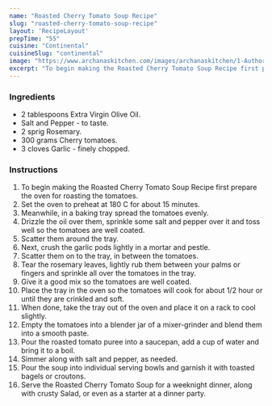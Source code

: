 ---
name: "Roasted Cherry Tomato Soup Recipe"
slug: "roasted-cherry-tomato-soup-recipe"
layout: 'RecipeLayout'
prepTime: "55"
cuisine: "Continental"
cuisineSlug: "continental"
image: "https://www.archanaskitchen.com/images/archanaskitchen/1-Author/Madhuri_Aggarwal/Roasted_Tomato_Soup_1600.jpg"
excerpt: "To begin making the Roasted Cherry Tomato Soup Recipe first prepare the oven for roasting the tomatoes"
---

### Ingredients

- 2 tablespoons Extra Virgin Olive Oil.
- Salt and Pepper - to taste.
- 2 sprig Rosemary.
- 300 grams Cherry tomatoes.
- 3 cloves Garlic - finely chopped.

### Instructions

1. To begin making the Roasted Cherry Tomato Soup Recipe first prepare the oven for roasting the tomatoes.
1. Set the oven to preheat at 180 C for about 15 minutes.
1. Meanwhile, in a baking tray spread the tomatoes evenly.
1. Drizzle the oil over them, sprinkle some salt and pepper over it and toss well so the tomatoes are well coated.
1. Scatter them around the tray.
1. Next, crush the garlic pods lightly in a mortar and pestle.
1. Scatter them on to the tray, in between the tomatoes.
1. Tear the rosemary leaves, lightly rub them between your palms or fingers and sprinkle all over the tomatoes in the tray.
1. Give it a good mix so the tomatoes are well coated.
1. Place the tray in the oven so the tomatoes will cook for about 1/2 hour or until they are crinkled and soft.
1. When done, take the tray out of the oven and place it on a rack to cool slightly.
1. Empty the tomatoes into a blender jar of a mixer-grinder and blend them into a smooth paste.
1. Pour the roasted tomato puree into a saucepan, add a cup of water and bring it to a boil.
1. Simmer along with salt and pepper, as needed.
1. Pour the soup into individual serving bowls and garnish it with toasted bagels or croutons.
1. Serve the Roasted Cherry Tomato Soup for a weeknight dinner, along with crusty Salad, or even as a starter at a dinner party.
